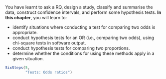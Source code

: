 ::: {.objectivesBox .objectives data-latex="{iconmonstr-target-4-240.png}"}
You have learnt to ask a RQ, design a study, classify and summarise the data, construct confidence intervals, and perform some hypothesis tests.
**In this chapter**, you will learn to:

* identify situations where conducting a test for comparing two odds is appropriate.
* conduct hypothesis tests for an OR (i.e., comparing two odds), using chi-square tests in software output.
* conduct hypothesis tests for comparing two proportions.
* determine whether the conditions for using these methods apply in a given situation.
:::


```r
SixSteps(5, 
         "Tests: Odds ratios")

```


